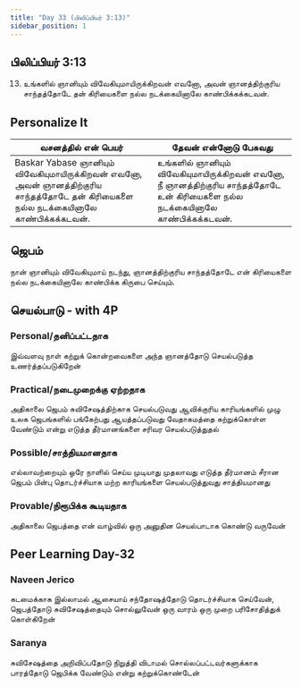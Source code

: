 ```yaml
---
title: "Day 33 (பிலிப்பியர் 3:13)"
sidebar_position: 1
---
```


## பிலிப்பியர் 3:13
13. உங்களில் ஞானியும் விவேகியுமாயிருக்கிறவன் எவனோ, அவன் ஞானத்திற்குரிய சாந்தத்தோடே தன் கிரியைகளை நல்ல நடக்கையினாலே காண்பிக்கக்கடவன்.

## Personalize It         
| வசனத்தில் என் பெயர்                                                                               | தேவன் என்னோடு பேசுவது                                                                      |
| ------------------------------------------------------------------------------------------------- | ------------------------------------------------------------------------------------------ |
| Baskar Yabase ஞானியும் விவேகியுமாயிருக்கிறவன் எவனோ, அவன் ஞானத்திற்குரிய சாந்தத்தோடே தன் கிரியைகளை நல்ல நடக்கையினாலே காண்பிக்கக்கடவன். | உங்களில் ஞானியும் விவேகியுமாயிருக்கிறவன் எவனோ, நீ ஞானத்திற்குரிய சாந்தத்தோடே உன் கிரியைகளை நல்ல நடக்கையினாலே காண்பிக்கக்கடவன்.|

## ஜெபம்
நான் ஞானியும் விவேகியுமாய் நடந்து, ஞானத்திற்குரிய சாந்தத்தோடே என் கிரியைகளை நல்ல நடக்கையினாலே காண்பிக்க கிருபை செய்யும்.

## செயல்பாடு - with 4P
### Personal/தனிப்பட்டதாக
இவ்வளவு நாள் கற்றுக் கொன்றவைகளை அந்த ஞானத்தோடு செயல்படுத்த உணர்த்தப்படுகிறேன்

### Practical/நடைமுறைக்கு ஏற்றதாக
அதிகாலை ஜெபம் சுவிசேஷத்திற்காக செயல்படுவது ஆவிக்குரிய காரியங்களில் முழு உலக ஜெபங்களில் பங்கேற்பது ஆயத்தப்படுவது வேதாகமத்தை கற்றுக்கொள்ள வேண்டும் என்று எடுத்த தீர்மானங்களை சரிவர செயல்படுத்துதல்

### Possible/சாத்தியமானதாக
எல்லாவற்றையும் ஒரே நாளில் செய்ய முடியாது முதலாவது எடுத்த தீர்மானம் சீரான ஜெபம் பின்பு தொடர்ச்சியாக மற்ற காரியங்களை செயல்படுத்துவது சாத்தியமானது

### Provable/நிரூபிக்க கூடியதாக
அதிகாலை ஜெபத்தை என் வாழ்வில் ஒரு அனுதின செயல்பாடாக கொண்டு வருவேன்

## Peer Learning Day-32
### Naveen Jerico
கடமைக்காக இல்லாமல் ஆசையாய் சந்தோஷத்தோடு தொடர்ச்சியாக செய்வேன், ஜெபத்தோடு சுவிசேஷத்தையும் சொல்லுவேன் ஒரு வாரம் ஒரு முறை பரிசோதித்துக் கொள்கிறேன்

### Saranya
சுவிசேஷத்தை அறிவிப்பதோடு நிறுத்தி விடாமல் சொல்லப்பட்டவர்களுக்காக பாரத்தோடு ஜெபிக்க வேண்டும் என்று கற்றுக்கொண்டேன்